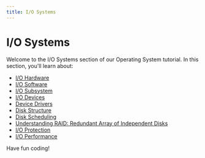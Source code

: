 ```yaml
---
title: I/O Systems
---
```


# I/O Systems

Welcome to the I/O Systems section of our Operating System tutorial. In this section, you'll learn about:

- [I/O Hardware](./0-io-hardware.mdx)
- [I/O Software](./1-io-software.mdx)
- [I/O Subsystem](./2-io-subsystem.mdx)
- [I/O Devices](./3-io-devices.mdx)
- [Device Drivers](./4-device-drivers.mdx)
- [Disk Structure](./5-disk-structure.mdx)
- [Disk Scheduling](./6-disk-scheduling.mdx)
- [Understanding RAID: Redundant Array of Independent Disks](./7-raid.mdx)
- [I/O Protection](./8-io-protection.mdx)
- [I/O Performance](./9-io-performance.mdx)

Have fun coding!